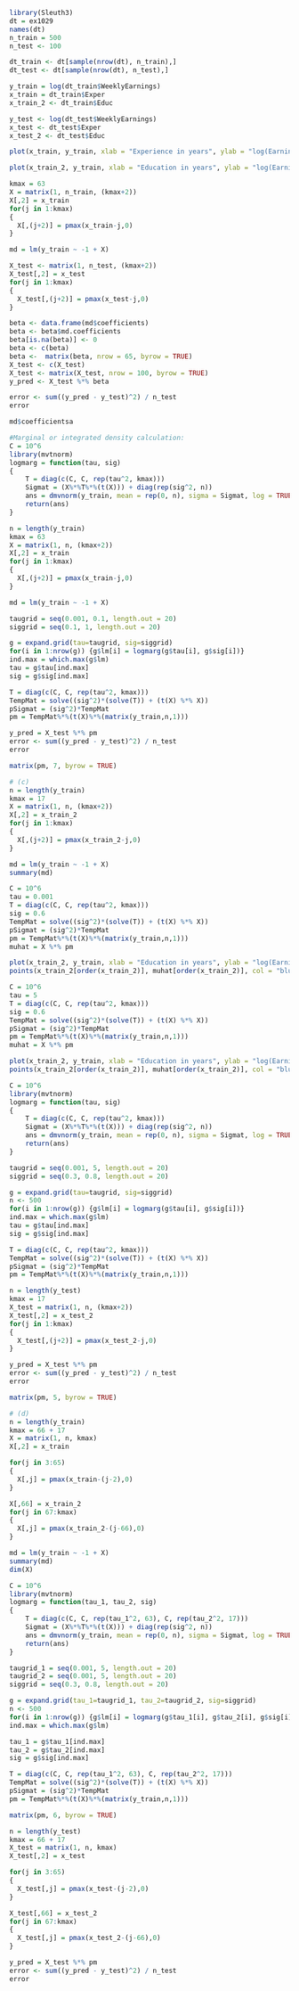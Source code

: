 

```r
library(Sleuth3)
dt = ex1029
names(dt)
n_train = 500
n_test <- 100

dt_train <- dt[sample(nrow(dt), n_train),]
dt_test <- dt[sample(nrow(dt), n_test),]

y_train = log(dt_train$WeeklyEarnings)
x_train = dt_train$Exper
x_train_2 <- dt_train$Educ

y_test <- log(dt_test$WeeklyEarnings)
x_test <- dt_test$Exper
x_test_2 <- dt_test$Educ

plot(x_train, y_train, xlab = "Experience in years", ylab = "log(Earnings)", main = 'train set')

plot(x_train_2, y_train, xlab = "Education in years", ylab = "log(Earnings)", main = 'train set')
```

```r
kmax = 63
X = matrix(1, n_train, (kmax+2))
X[,2] = x_train
for(j in 1:kmax)
{
  X[,(j+2)] = pmax(x_train-j,0)
}

md = lm(y_train ~ -1 + X)

X_test <- matrix(1, n_test, (kmax+2))
X_test[,2] = x_test
for(j in 1:kmax)
{
  X_test[,(j+2)] = pmax(x_test-j,0)
}

beta <- data.frame(md$coefficients)
beta <- beta$md.coefficients
beta[is.na(beta)] <- 0
beta <- c(beta)
beta <-  matrix(beta, nrow = 65, byrow = TRUE)
X_test <- c(X_test)
X_test <- matrix(X_test, nrow = 100, byrow = TRUE)
y_pred <- X_test %*% beta

error <- sum((y_pred - y_test)^2) / n_test
error
```
```r
md$coefficientsa
```


```r
#Marginal or integrated density calculation:
C = 10^6
library(mvtnorm)
logmarg = function(tau, sig)
{
    T = diag(c(C, C, rep(tau^2, kmax)))
    Sigmat = (X%*%T%*%(t(X))) + diag(rep(sig^2, n))
    ans = dmvnorm(y_train, mean = rep(0, n), sigma = Sigmat, log = TRUE) 
    return(ans)
}
```

```r
n = length(y_train)
kmax = 63
X = matrix(1, n, (kmax+2))
X[,2] = x_train
for(j in 1:kmax)
{
  X[,(j+2)] = pmax(x_train-j,0)
}

md = lm(y_train ~ -1 + X)

taugrid = seq(0.001, 0.1, length.out = 20)
siggrid = seq(0.1, 1, length.out = 20)

g = expand.grid(tau=taugrid, sig=siggrid)
for(i in 1:nrow(g)) {g$lm[i] = logmarg(g$tau[i], g$sig[i])}
ind.max = which.max(g$lm)
tau = g$tau[ind.max]
sig = g$sig[ind.max]

T = diag(c(C, C, rep(tau^2, kmax)))
TempMat = solve((sig^2)*(solve(T)) + (t(X) %*% X))
pSigmat = (sig^2)*TempMat
pm = TempMat%*%(t(X)%*%(matrix(y_train,n,1)))

y_pred = X_test %*% pm
error <- sum((y_pred - y_test)^2) / n_test
error
```
```r
matrix(pm, 7, byrow = TRUE)
```


```r
# (c)
n = length(y_train)
kmax = 17
X = matrix(1, n, (kmax+2))
X[,2] = x_train_2
for(j in 1:kmax)
{
  X[,(j+2)] = pmax(x_train_2-j,0)
}

md = lm(y_train ~ -1 + X)
summary(md)
```
```r
C = 10^6
tau = 0.001
T = diag(c(C, C, rep(tau^2, kmax)))
sig = 0.6
TempMat = solve((sig^2)*(solve(T)) + (t(X) %*% X))
pSigmat = (sig^2)*TempMat
pm = TempMat%*%(t(X)%*%(matrix(y_train,n,1)))
muhat = X %*% pm

plot(x_train_2, y_train, xlab = "Education in years", ylab = "log(Earnings)", main = 'train set')
points(x_train_2[order(x_train_2)], muhat[order(x_train_2)], col = "blue", type = "l")
```
```r
C = 10^6
tau = 5
T = diag(c(C, C, rep(tau^2, kmax)))
sig = 0.6
TempMat = solve((sig^2)*(solve(T)) + (t(X) %*% X))
pSigmat = (sig^2)*TempMat
pm = TempMat%*%(t(X)%*%(matrix(y_train,n,1)))
muhat = X %*% pm

plot(x_train_2, y_train, xlab = "Education in years", ylab = "log(Earnings)", main = 'train set')
points(x_train_2[order(x_train_2)], muhat[order(x_train_2)], col = "blue", type = "l")
```


```r
C = 10^6
library(mvtnorm)
logmarg = function(tau, sig)
{
    T = diag(c(C, C, rep(tau^2, kmax)))
    Sigmat = (X%*%T%*%(t(X))) + diag(rep(sig^2, n))
    ans = dmvnorm(y_train, mean = rep(0, n), sigma = Sigmat, log = TRUE) 
    return(ans)
}

taugrid = seq(0.001, 5, length.out = 20)
siggrid = seq(0.3, 0.8, length.out = 20)

g = expand.grid(tau=taugrid, sig=siggrid)
n <- 500
for(i in 1:nrow(g)) {g$lm[i] = logmarg(g$tau[i], g$sig[i])}
ind.max = which.max(g$lm)
tau = g$tau[ind.max]
sig = g$sig[ind.max]

T = diag(c(C, C, rep(tau^2, kmax)))
TempMat = solve((sig^2)*(solve(T)) + (t(X) %*% X))
pSigmat = (sig^2)*TempMat
pm = TempMat%*%(t(X)%*%(matrix(y_train,n,1)))

n = length(y_test)
kmax = 17
X_test = matrix(1, n, (kmax+2))
X_test[,2] = x_test_2
for(j in 1:kmax)
{
  X_test[,(j+2)] = pmax(x_test_2-j,0)
}

y_pred = X_test %*% pm
error <- sum((y_pred - y_test)^2) / n_test
error

```
```r
matrix(pm, 5, byrow = TRUE)
```



```r
# (d)
n = length(y_train)
kmax = 66 + 17
X = matrix(1, n, kmax)
X[,2] = x_train

for(j in 3:65)
{
  X[,j] = pmax(x_train-(j-2),0)
}

X[,66] = x_train_2
for(j in 67:kmax)
{
  X[,j] = pmax(x_train_2-(j-66),0)
}

md = lm(y_train ~ -1 + X)
summary(md)
dim(X)
```

```r
C = 10^6
library(mvtnorm)
logmarg = function(tau_1, tau_2, sig)
{
    T = diag(c(C, C, rep(tau_1^2, 63), C, rep(tau_2^2, 17)))
    Sigmat = (X%*%T%*%(t(X))) + diag(rep(sig^2, n))
    ans = dmvnorm(y_train, mean = rep(0, n), sigma = Sigmat, log = TRUE) 
    return(ans)
}

taugrid_1 = seq(0.001, 5, length.out = 20)
taugrid_2 = seq(0.001, 5, length.out = 20)
siggrid = seq(0.3, 0.8, length.out = 20)

g = expand.grid(tau_1=taugrid_1, tau_2=taugrid_2, sig=siggrid)
n <- 500
for(i in 1:nrow(g)) {g$lm[i] = logmarg(g$tau_1[i], g$tau_2[i], g$sig[i])}
ind.max = which.max(g$lm)

tau_1 = g$tau_1[ind.max]
tau_2 = g$tau_2[ind.max]
sig = g$sig[ind.max]

T = diag(c(C, C, rep(tau_1^2, 63), C, rep(tau_2^2, 17)))
TempMat = solve((sig^2)*(solve(T)) + (t(X) %*% X))
pSigmat = (sig^2)*TempMat
pm = TempMat%*%(t(X)%*%(matrix(y_train,n,1)))
```

```r
matrix(pm, 6, byrow = TRUE)
```



```r
n = length(y_test)
kmax = 66 + 17
X_test = matrix(1, n, kmax)
X_test[,2] = x_test

for(j in 3:65)
{
  X_test[,j] = pmax(x_test-(j-2),0)
}

X_test[,66] = x_test_2
for(j in 67:kmax)
{
  X_test[,j] = pmax(x_test_2-(j-66),0)
}

y_pred = X_test %*% pm
error <- sum((y_pred - y_test)^2) / n_test
error
```







